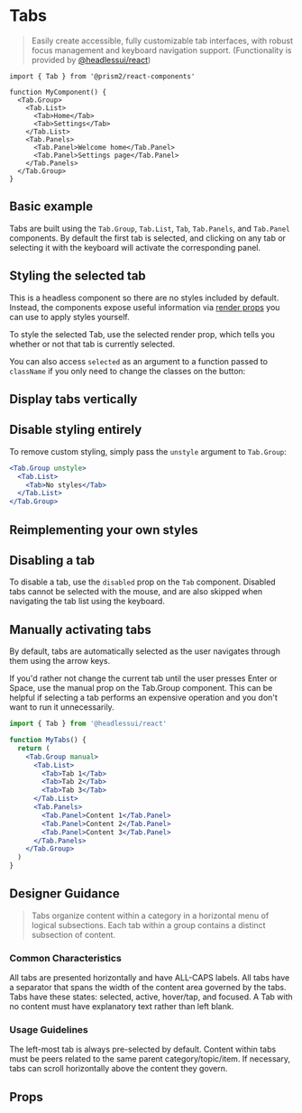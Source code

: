 
<Meta title="Docs/Tabs" component={Tab} />

# Tabs

> Easily create accessible, fully customizable tab interfaces, with robust focus management and keyboard navigation support. (Functionality is provided by [@headlessui/react](https://headlessui.com/react/tabs))

```tsx
import { Tab } from '@prism2/react-components'

function MyComponent() {
  <Tab.Group>
    <Tab.List>
      <Tab>Home</Tab>
      <Tab>Settings</Tab>
    </Tab.List>
    <Tab.Panels>
      <Tab.Panel>Welcome home</Tab.Panel>
      <Tab.Panel>Settings page</Tab.Panel>
    </Tab.Panels>
  </Tab.Group>
}
```

## Basic example

Tabs are built using the `Tab.Group`, `Tab.List`, `Tab`, `Tab.Panels`, and `Tab.Panel` components. By default the first tab is selected, and clicking on any tab or selecting it with the keyboard will activate the corresponding panel.
<Canvas>
  <Story id='components-tabs--simple' />
</Canvas>

## Styling the selected tab
This is a headless component so there are no styles included by default. Instead, the components expose useful information via [render props](https://reactjs.org/docs/render-props.html) you can use to apply styles yourself.

To style the selected Tab, use the selected render prop, which tells you whether or not that tab is currently selected.

<Canvas>
  <Story id='components-tabs--controlled' />
</Canvas>

You can also access `selected` as an argument to a function passed to `className` if you only need to change the classes on the button:

## Display tabs vertically

<Canvas>
  <Story id='components-tabs--vertical-tabs' />
</Canvas>

## Disable styling entirely
To remove custom styling, simply pass the `unstyle` argument to `Tab.Group`:

```jsx
<Tab.Group unstyle>
  <Tab.List>
    <Tab>No styles</Tab>
  </Tab.List>
</Tab.Group>
```

<Canvas>
  <Story id='components-tabs--unstyled' />
</Canvas>

## Reimplementing your own styles

<Canvas>
  <Story id='components-tabs--custom-styles' />
</Canvas>


## Disabling a tab
To disable a tab, use the `disabled` prop on the `Tab` component. Disabled tabs cannot be selected with the mouse, and are also skipped when navigating the tab list using the keyboard.

## Manually activating tabs
By default, tabs are automatically selected as the user navigates through them using the arrow keys.

If you'd rather not change the current tab until the user presses Enter or Space, use the manual prop on the Tab.Group component. This can be helpful if selecting a tab performs an expensive operation and you don't want to run it unnecessarily.

```jsx
import { Tab } from '@headlessui/react'

function MyTabs() {
  return (
    <Tab.Group manual>
      <Tab.List>
        <Tab>Tab 1</Tab>
        <Tab>Tab 2</Tab>
        <Tab>Tab 3</Tab>
      </Tab.List>
      <Tab.Panels>
        <Tab.Panel>Content 1</Tab.Panel>
        <Tab.Panel>Content 2</Tab.Panel>
        <Tab.Panel>Content 3</Tab.Panel>
      </Tab.Panels>
    </Tab.Group>
  )
}
```

## Designer Guidance

> Tabs organize content within a category in a horizontal menu of logical subsections. Each tab within a group contains a distinct subsection of content.

### Common Characteristics
All tabs are presented horizontally and have ALL-CAPS labels. All tabs have a separator that spans the width of the content area governed by the tabs. Tabs have these states: selected, active, hover/tap, and focused. A Tab with no content must have explanatory text rather than left blank.

### Usage Guidelines
The left-most tab is always pre-selected by default. Content within tabs must be peers related to the same parent category/topic/item. If necessary, tabs can scroll horizontally above the content they govern.

## Props

<ArgsTable />
